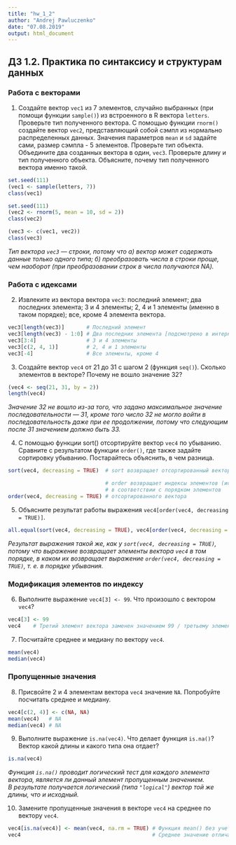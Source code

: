 ```yaml
---
title: "hw_1_2"
author: "Andrej Pawluczenko"
date: "07.08.2019"
output: html_document
---
```


## ДЗ 1.2. Практика по синтаксису и структурам данных


### Работа с векторами

1. Создайте вектор `vec1` из 7 элементов, случайно выбранных (при помощи функции `sample()`) из встроенного в R вектора `letters`. Проверьте тип полученного вектора.
С помощью функции `rnorm()` создайте вектор `vec2`, представляющий собой сэмпл из нормально распределенных данных. Значения параметров `mean` и `sd` задайте сами, размер сэмпла - 5 элементов. Проверьте тип объекта.
Объедините два созданных вектора в один, `vec3`. Проверьте длину и тип полученного объекта. Объясните, почему тип полученного вектора именно такой. 

```r
set.seed(111)
(vec1 <- sample(letters, 7))
class(vec1)

set.seed(111)
(vec2 <- rnorm(5, mean = 10, sd = 2))
class(vec2)

(vec3 <- c(vec1, vec2))
class(vec3)
```

*Тип вектора `vec3` — строки, потому что а) вектор может содержать данные только одного типа; б) преобразовать числа в строки проще, чем наоборот (при преобразовании строк в числа получаются NA).*

### Работа с идексами

2. Извлеките из вектора вектора `vec3`: последний элемент; два последних элемента; 3 и 4 элементы; 2, 4 и 1 элементы (именно в таком порядке); все, кроме 4 элемента вектора.

```r
vec3[length(vec3)]       # Последний элемент
vec3[length(vec3) - 1:0] # Два последних элемента [подсмотрено в интернете]
vec3[3:4]                # 3 и 4 элементы
vec3[c(2, 4, 1)]         # 2, 4 и 1 элементы
vec3[-4]                 # Все элементы, кроме 4
```

3. Создайте вектор `vec4` от 21 до 31 с шагом 2 (функция `seq()`). Сколько элементов в векторе? Почему не вошло значение 32?

```r
(vec4 <- seq(21, 31, by = 2))
length(vec4)
```

*Значение 32 не вошло из-за того, что задано максимальное значение последовательности — 31, кроме того число 32 не могло войти в последовательность даже при ее продолжении, потому что следующим после 31 значением должно быть 33.*

4. С помощью функции sort() отсортируйте вектор `vec4` по убыванию. Сравните с результатом функции `order()`, где также задайте сортировку убыванию. Постарайтесь объяснить, в чем разница.

```r
sort(vec4, decreasing = TRUE)  # sort возвращает отсортированный вектор

                               # order возвращает индексы элементов (исходного) вектора
                               # в соответствии с порядком элементов
order(vec4, decreasing = TRUE) # отсортированного вектора
```

5. Объясните результат работы выражения `vec4[order(vec4, decreasing = TRUE)]`.

```r
all.equal(sort(vec4, decreasing = TRUE), vec4[order(vec4, decreasing = TRUE)])
```

*Результат выражения такой же, как у `sort(vec4, decreasing = TRUE)`, потому что выражение возвращает элементы вектора `vec4` в том порядке, в каком их возвращает выражение `order(vec4, decreasing = TRUE)`, т. е. в порядке убывания.*

### Модификация элементов по индексу

6. Выполните выражение `vec4[3] <- 99`. Что произошло с вектором `vec4`?

```r
vec4[3] <- 99
vec4    # Третий элемент вектора заменен значением 99 / третьему элементу присвоено значение 99
```

7. Посчитайте среднее и медиану по вектору `vec4`.

```r
mean(vec4)
median(vec4)
```

### Пропущенные значения

8. Присвойте 2 и 4 элементам вектора `vec4` значение `NA`. Попробуйте посчитать среднее и медиану.

```r
vec4[c(2, 4)] <- c(NA, NA)
mean(vec4)   # NA
median(vec4) # NA
```

9. Выполните выражение `is.na(vec4)`. Что делает функция `is.na()`? Вектор какой длины и какого типа она отдает?

```r
is.na(vec4)
```

*Функция `is.na()` проводит логический тест для каждого элемента вектора, является ли данный элемент пропущенным значением. В результате получается логический (типа `"logical"`) вектор той же длины, что и исходный.*

10. Замените пропущенные значения в векторе `vec4` на среднее по вектору `vec4`.

```r
vec4[is.na(vec4)] <- mean(vec4, na.rm = TRUE) # Функция mean() без учета пропущенных значений
vec4                                          # Среднее значение отличается от такового в задании 7
```